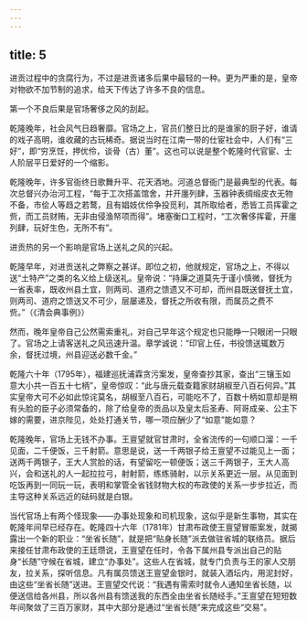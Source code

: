 ```yaml
---
---
---
```

title: 5
---



进贡过程中的贪腐行为，不过是进贡诸多后果中最轻的一种。更为严重的是，皇帝对物欲不加节制的追求，给天下传达了许多不良的信息。

第一个不良后果是官场奢侈之风的刮起。

乾隆晚年，社会风气日趋奢靡。官场之上，官员们整日比的是谁家的厨子好，谁请的戏子高明，谁收藏的古玩稀奇。据说当时在江南一带的仕宦社会中，人们有“三好”，即“穷烹饪，押优伶，谈骨（古）董”。这也可以说是整个乾隆时代官宦、士人阶层平日爱好的一个缩影。

乾隆晚年，许多官衙终日歌舞升平、花天酒地。河道总督衙门是最典型的代表。每次总督兴办治河工程，“每于工次搭盖馆舍，并开廛列肆，玉器钟表绸缎皮衣无物不备，市侩人等趋之若鹜，且有娼妓优伶争投觅利，其所取给者，悉皆工员挥霍之赀，而工员财贿，无非由侵渔帑项而得”。堵塞衡口工程时，“工次奢侈挥霍，开廛列肆，玩好生色，无所不有”。

进贡热的另一个影响是官场上送礼之风的兴起。

乾隆早年，对进贡送礼之弊察之甚详。即位之初，他就规定，官场之上，不得以送“土特产”之类的名义给上级送礼。皇帝说：“持廉之道莫先于谨小慎微，督抚为一省表率，既收州县土宜，则两司、道府之馈遗又不可却，而州县既送督抚土宜，则两司、道府之馈送又不可少，层屡递及，督抚之所收有限，而属员之费不赀。”（《清会典事例》）

然而，晚年皇帝自己公然需索重礼，对自己早年这个规定也只能睁一只眼闭一只眼了。官场之上请客送礼之风迅速升温。章学诚说：“印官上任，书役馈送辄数万余，督抚过境，州县迎送必数千金。”

乾隆六十年（1795年），福建巡抚浦霖贪污案发，皇帝查抄其家，查出“三镶玉如意大小共一百五十七柄”，皇帝惊叹：“此与唐元载查籍家财胡椒至八百石何异。”其实皇帝大可不必如此惊诧莫名，胡椒至八百石，可能吃不了，百数十柄如意却是稍有头脸的臣子必须常备的，除了给皇帝的贡品以及皇太后圣寿、阿哥成亲、公主下嫁的需要，进京陛见，处处打通关节，哪一项应酬少了“如意”能如意？

乾隆晚年，官场上无钱不办事。王亶望就官甘肃时，全省流传的一句顺口溜：一千见面，二千便饭，三千射箭。意思是说，送一千两银子给王亶望不过能见上一面；送两千两银子，王大人赏脸的话，有望留吃一顿便饭；送三千两银子，王大人高兴，会和送礼的人一起拉拉弓，射射箭，练练骑射，以示关系更近一层。从见面到吃饭再到一同玩一玩，表明和掌管全省钱财物大权的布政使的关系一步步拉近，而主导这种关系远近的砝码就是白银。

当代官场上有两个怪现象——办事处现象和司机现象，这似乎是新生事物，其实在乾隆年间早已经存在。乾隆四十六年（1781年）甘肃布政使王亶望冒赈案发，就揭露出一个新的职业：“坐省长随”，就是把“贴身长随”派去做驻省城的联络员。据后来接任甘肃布政使的王廷瓒说，王亶望在任时，令各下属州县专派出自己的贴身“长随”守候在省城，建立“办事处”。这些人在省城，就专门负责与王的家人交朋友，拉关系，探听信息。凡有属员馈送王亶望金银时，就装入酒坛内，用泥封好，由这些“坐省长随”送进。王亶望交代说：“我遇有需索时就令人通知坐省长随，以便送信给各州县，所以各州县有馈送我的东西全由坐省长随经手。”王亶望在短短数年间聚敛了三百万家财，其中大部分是通过“坐省长随”来完成这些“交易”。